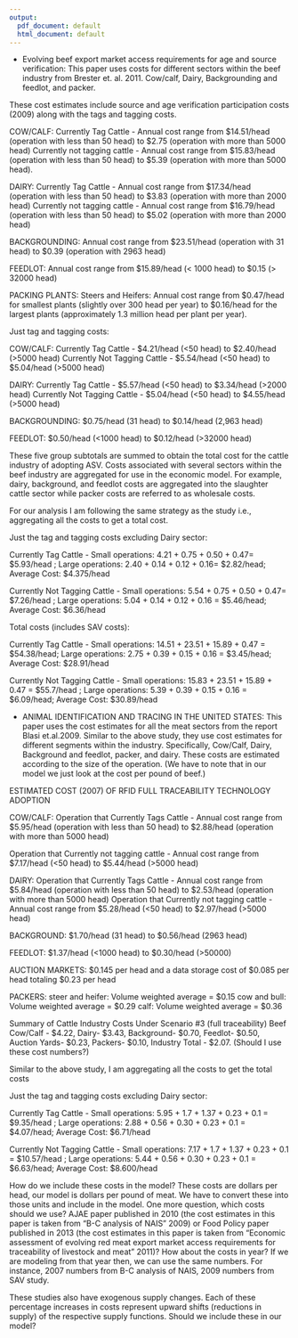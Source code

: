 ```yaml
---
output:
  pdf_document: default
  html_document: default
---
```

*  Evolving beef export market access requirements for age and source verification: This paper uses costs for different sectors within the beef industry from Brester et. al. 2011. Cow/calf, Dairy, Backgrounding and feedlot, and packer. 
 
These cost estimates include source and age verification participation costs (2009) along with the tags and tagging costs.

COW/CALF: 
Currently Tag Cattle - Annual cost range from $\$14.51$/head (operation with less than 50 head) to $\$2.75$ (operation with more than 5000 head)
Currently not tagging cattle - Annual cost range from $\$15.83$/head (operation with less than 50 head) to $\$5.39$ (operation with more than 5000 head).

DAIRY:
Currently Tag Cattle - Annual cost range from $\$17.34$/head (operation with less than 50 head) to $\$3.83$ (operation with more than 2000 head)
Currently not tagging cattle - Annual cost range from $\$16.79$/head (operation with less than 50 head) to $\$5.02$ (operation with more than 2000 head)

BACKGROUNDING:
Annual cost range from $\$23.51$/head (operation with 31 head) to $\$0.39$ (operation with 2963 head)

FEEDLOT: 
Annual cost range from $\$15.89$/head (< 1000 head) to $\$0.15$ (> 32000 head)

PACKING PLANTS:
Steers and Heifers: Annual cost range from $\$0.47$/head for smallest plants (slightly over 300 head per year) to $\$0.16$/head for the largest plants (approximately 1.3 million head per plant per year).


Just tag and tagging costs: 

COW/CALF: 
Currently Tag Cattle - $\$4.21$/head (<50 head) to $\$2.40$/head (>5000 head)
Currently Not Tagging Cattle - $\$5.54$/head (<50 head) to $\$5.04$/head (>5000 head)

DAIRY:
Currently Tag Cattle - $\$5.57$/head (<50 head) to $\$3.34$/head (>2000 head)
Currently Not Tagging Cattle - $\$5.04$/head (<50 head) to $\$4.55$/head (>5000 head)

BACKGROUNDING:
$\$0.75$/head (31 head) to $\$0.14$/head (2,963 head)

FEEDLOT:
$\$0.50$/head (<1000 head) to $\$0.12$/head (>32000 head)


These five group subtotals are summed to obtain the total cost for the cattle industry of adopting ASV. Costs associated with several sectors within the beef industry are aggregated for use in the economic model. For example, dairy, background, and feedlot costs are aggregated into the slaughter cattle sector while packer costs are referred to as wholesale costs.

For our analysis I am following the same strategy as the study i.e., aggregating all the costs to get a total cost.

Just the tag and tagging costs excluding Dairy sector:

Currently Tag Cattle - Small operations: 4.21 + 0.75 + 0.50 + 0.47= $\$5.93$/head ; 
                       Large operations: 2.40 + 0.14 + 0.12 + 0.16= $\$2.82$/head;
                       Average Cost: $\$4.375$/head
                       
Currently Not Tagging Cattle - Small operations: 5.54 + 0.75 + 0.50 + 0.47= $\$7.26$/head ; 
                               Large operations: 5.04 + 0.14 + 0.12 + 0.16 = $\$5.46$/head;
                               Average Cost: $\$6.36$/head

Total costs (includes SAV costs):

Currently Tag Cattle - Small operations: 14.51 + 23.51 + 15.89 + 0.47 = $\$54.38$/head;
                        Large operations: 2.75 + 0.39 + 0.15 + 0.16 =  $\$3.45$/head;
                        Average Cost: $\$28.91$/head
                        
Currently Not Tagging Cattle - Small operations: 15.83 + 23.51 + 15.89 + 0.47 = $\$55.7$/head ; 
                               Large operations: 5.39 + 0.39 + 0.15 + 0.16 = $\$6.09$/head;
                               Average Cost: $\$30.89$/head




* ANIMAL IDENTIFICATION AND TRACING IN THE UNITED STATES: This paper uses the cost estimates for all the meat sectors from the report Blasi et.al.2009. Similar to the above study, they use cost estimates for different segments within the industry. Specifically, Cow/Calf, Dairy, Background and feedlot, packer, and dairy. These costs are estimated according to the size of the operation. (We have to note that in our model we just look at the cost per pound of beef.)

 ESTIMATED COST (2007) OF RFID FULL TRACEABILITY TECHNOLOGY ADOPTION
 
COW/CALF: 
Operation that Currently Tags Cattle - Annual cost range from $\$5.95$/head (operation with less than 50 head) to $\$2.88$/head (operation with more than 5000 head)

Operation that Currently not tagging cattle - Annual cost range from $\$7.17$/head (<50 head) to $\$5.44$/head (>5000 head)

DAIRY: 
Operation that Currently Tags Cattle - Annual cost range from $\$5.84$/head (operation with less than 50 head) to $\$2.53$/head (operation with more than 5000 head)
Operation that Currently not tagging cattle - Annual cost range from $\$5.28$/head (<50 head) to $\$2.97$/head (>5000 head)

BACKGROUND: 
$\$1.70$/head (31 head) to $\$0.56$/head (2963 head)

FEEDLOT:
$\$1.37$/head (<1000 head) to $\$0.30$/head (>50000)

AUCTION MARKETS:
$\$0.145$ per head and a data storage cost of $\$0.085$ per head totaling $\$0.23$ per head

PACKERS:
steer and heifer: Volume weighted average = $0.15
cow and bull: Volume weighted average = $0.29
calf: Volume weighted average = $0.36

Summary of Cattle Industry Costs Under Scenario #3 (full traceability)
Beef Cow/Calf - $\$4.22$, Dairy- $\$3.43$, Background- $\$0.70$, Feedlot- $\$0.50$, Auction Yards- $\$0.23$, Packers- $\$0.10$,
Industry Total - $\$2.07$. (Should I use these cost numbers?)


Similar to the above study, I am aggregating all the costs to get the total costs

Just the tag and tagging costs excluding Dairy sector:

Currently Tag Cattle - Small operations: 5.95 + 1.7 + 1.37 + 0.23 + 0.1 = $\$9.35$/head ; 
                        Large operations: 2.88 + 0.56 + 0.30 + 0.23 + 0.1 = $\$4.07$/head;
                        Average Cost: $\$6.71$/head
                        
Currently Not Tagging Cattle - Small operations: 7.17 + 1.7 + 1.37 + 0.23 + 0.1 = $\$10.57$/head ; 
                               Large operations: 5.44 + 0.56 + 0.30 + 0.23 + 0.1  = $\$6.63$/head;
                               Average Cost: $\$8.600$/head






How do we include these costs in the model? These costs are dollars per head, our model is dollars per pound of meat. We have to convert these into those units and include in the model. One more question, which costs should we use? AJAE paper published in 2010 (the cost estimates in this paper is taken from "B-C analysis of NAIS" 2009) or Food Policy paper published in 2013 (the cost estimates in this paper is taken from "Economic assessment of evolving red meat export market access requirements for traceability of livestock and meat" 2011)? How about the costs in year? If we are modeling from that year then, we can use the same numbers. For instance, 2007 numbers from B-C analysis of NAIS, 2009 numbers from SAV study.


These studies also have exogenous supply changes. Each of these percentage increases in costs represent upward shifts (reductions in supply) of the respective supply functions. Should we include these in our model?






















